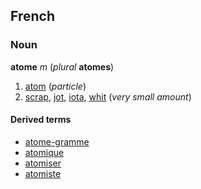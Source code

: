 ==French==
===Noun===
'''atome''' ''m'' (''plural'' '''atomes''')

#[[atom]] (''particle'')
#[[scrap]], [[jot]], [[iota]], [[whit]] (''very small amount'')

====Derived terms====
*[[atome-gramme]]
*[[atomique]]
*[[atomiser]]
*[[atomiste]]
